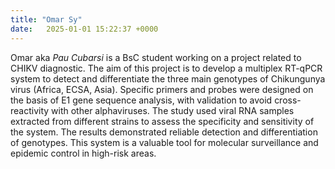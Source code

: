```yaml
---
title: "Omar Sy"
date:   2025-01-01 15:22:37 +0000
---
```




Omar aka *Pau Cubarsi* is a BsC student working on a project related to CHIKV diagnostic. The aim of this project is to develop a multiplex RT-qPCR system to detect and differentiate the three main genotypes of Chikungunya virus (Africa, ECSA, Asia).
Specific primers and probes were designed on the basis of E1 gene sequence analysis, with validation to avoid cross-reactivity with other alphaviruses.
The study used viral RNA samples extracted from different strains to assess the specificity and sensitivity of the system.
The results demonstrated reliable detection and differentiation of genotypes.
This system is a valuable tool for molecular surveillance and epidemic control in high-risk areas.














